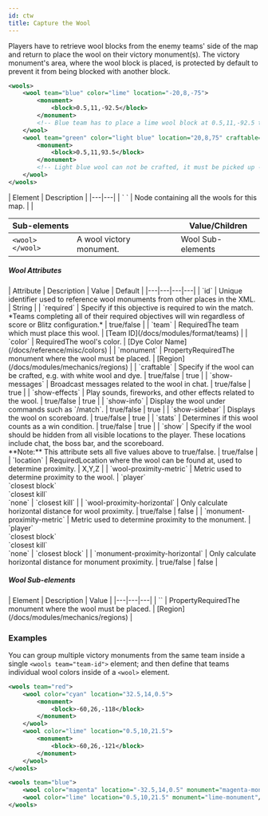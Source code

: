 ```yaml
---
id: ctw
title: Capture the Wool
---
```


Players have to retrieve wool blocks from the enemy teams' side of the map and return to place the wool on their victory monument(s). 
The victory monument's area, where the wool block is placed, is protected by default to prevent it from being blocked with another block.

```xml
<wools>
    <wool team="blue" color="lime" location="-20,8,-75">
        <monument>
            <block>0.5,11,-92.5</block>
        </monument>
        <!-- Blue team has to place a lime wool block at 0.5,11,-92.5 to win -->
    </wool>
    <wool team="green" color="light blue" location="20,8,75" craftable="false">
        <monument>
            <block>0.5,11,93.5</block>
        </monument>
        <!-- Light blue wool can not be crafted, it must be picked up -->
    </wool>
</wools>
```

<div className="table-container">
  | Element | Description |
  |---|---|
  | `<wools> </wools>` | Node containing all the wools for this map. | |

  | Sub-elements || Value/Children |
  |---|---|---|
  | `<wool> </wool>` | A wool victory monument. | <span className="badge badge--secondary">Wool Sub-elements</span> |
</div>

##### Wool Attributes

<div className="table-container">
  | Attribute | Description | Value | Default |
  |---|---|---|---|
  | `id` | Unique identifier used to reference wool monuments from other places in the XML. | <span className="badge badge--primary">String</span> |
  | `required` | Specify if this objective is required to win the match.<br />*Teams completing all of their required objectives will win regardless of score or Blitz configuration.* | <span className="badge badge--primary">true/false</span> |
  | `team` | <span className="badge badge--danger">Required</span>The team which must place this wool. | [Team ID](/docs/modules/format/teams) |
  | `color` | <span className="badge badge--danger">Required</span>The wool's color. | [Dye Color Name](/docs/reference/misc/colors) |
  | `monument` | <span className="badge badge--secondary" title="Can be either this attribute or a sub-element." >Property</span><span className="badge badge--danger">Required</span>The monument where the wool must be placed. | [Region](/docs/modules/mechanics/regions) |
  | `craftable` | Specify if the wool can be crafted, e.g. with white wool and dye. | <span className="badge badge--primary">true/false</span> | true |
  | `show-messages` | Broadcast messages related to the wool in chat. | <span className="badge badge--primary">true/false</span> | true |
  | `show-effects` | Play sounds, fireworks, and other effects related to the wool. | <span className="badge badge--primary">true/false</span> | true |
  | `show-info` | Display the wool under commands such as `/match`. | <span className="badge badge--primary">true/false</span> | true |
  | `show-sidebar` | Displays the wool on scoreboard. | <span className="badge badge--primary">true/false</span> | true |
  | `stats` | Determines if this wool counts as a win condition. | <span className="badge badge--primary">true/false</span> | true |
  | `show` | Specify if the wool should be hidden from all visible locations to the player. These locations include chat, the boss bar, and the scoreboard.<br />**Note:** This attribute sets all five values above to true/false. | <span className="badge badge--primary">true/false</span> |
  | `location` | <span className="badge badge--danger" title="Required after proto 1.3.4">Required</span>Location where the wool can be found at, used to determine proximity. | <span className="badge badge--primary">X,Y,Z</span> |
  | `wool-proximity-metric` | Metric used to determine proximity to the wool. | `player`<br />`closest block`<br />`closest kill`<br />`none` | `closest kill` |
  | `wool-proximity-horizontal` | Only calculate horizontal distance for wool proximity. | <span className="badge badge--primary">true/false</span> | false |
  | `monument-proximity-metric` | Metric used to determine proximity to the monument. | `player`<br />`closest block`<br />`closest kill`<br />`none` | `closest block` |
  | `monument-proximity-horizontal` | Only calculate horizontal distance for monument proximity. | <span className="badge badge--primary">true/false</span> | false |
</div>

##### Wool Sub-elements

<div className="table-container">
  | Element | Description | Value |
  |---|---|---|
  | `<monument>` | <span className="badge badge--secondary" title="Can be either this sub-element or an attribute.">Property</span><span className="badge badge--danger">Required</span>The monument where the wool must be placed. | [Region](/docs/modules/mechanics/regions) |
</div>

### Examples

You can group multiple victory monuments from the same team inside a single `<wools team="team-id">` element; and then define that teams individual wool colors inside of a `<wool>` element.

```xml
<wools team="red">
    <wool color="cyan" location="32.5,14,0.5">
        <monument>
            <block>-60,26,-118</block>
        </monument>
    </wool>
    <wool color="lime" location="0.5,10,21.5">
        <monument>
            <block>-60,26,-121</block>
        </monument>
    </wool>
</wools>

<wools team="blue">
    <wool color="magenta" location="-32.5,14,0.5" monument="magenta-monument"/>
    <wool color="lime" location="0.5,10,21.5" monument="lime-monument"/>
</wools>
```
